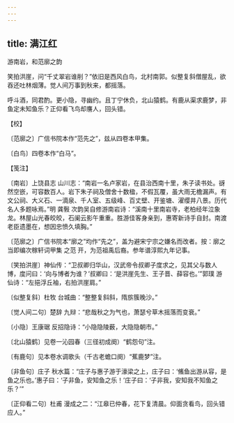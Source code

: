 ```yaml
---
---
---
```

title: 满江红
---



游南岩，和范廓之韵





笑拍洪崖，问“千丈翠岩谁削？”依旧是西风白鸟，北村南郭。似整复斜僧屋乱，欲吞还吐林烟薄。觉人间万事到秋来，都摇落。

呼斗酒，同君酌。更小隐，寻幽约。且丁宁休负，北山猿鹤。有鹿从渠求鹿梦，非鱼定未知鱼乐？正仰看飞鸟却譍人，回头错。





【校】


〔范廓之〕广信书院本作“范先之”，兹从四卷本甲集。

〔白鸟〕四卷本作“白马”。





【笺注】


〔南岩〕上饶县志 山川志：“南岩一名卢家岩，在县治西南十里，朱子读书处。谺然空嵌，可容数百人。岩下朱子祠及僧舍十数楹，不假瓦覆，虽大雨无檐漏声。有文公祠、大义石、一滴泉、千人室、五级峰、百丈壁、开鉴塘、濯缨井八景。历代名人多题咏焉。”明 龚斅 次韵吴自修游南岩诗：“溪南十里南岩寺，老柏经年泣象龙。林屋山光春皎皎，石阑云影午重重。胜游佳客身亲到，惠寄新诗手自封。南渡老臣遗墨在，想因忠愤久填胸。”

〔范廓之〕广信书院本“廓之”均作“先之”，盖为避宋宁宗之嫌名而改者。按：廓之当即编次稼轩词甲集 之范 开，为范祖禹后裔。参年谱淳熙九年记事。

〔笑拍洪崖〕神仙传：“卫叔卿归华山，汉武帝令叔卿子度求之，见其父与数人博，度问曰：‘向与博者为谁？’叔卿曰：‘是洪崖先生、王子晋、薛容也。’”郭璞 游仙诗：“左挹浮丘袖，右拍洪崖肩。”

〔似整复斜〕杜牧 台城曲：“整整复斜斜，隋旂簇晚沙。”

〔觉人间二句〕楚辞 九辩：“悲哉秋之为气也，萧瑟兮草木摇落而变衰。”

〔小隐〕王康琚 反招隐诗：“小隐隐陵薮，大隐隐朝市。”

〔北山猿鹤〕见卷一沁园春（三径初成阕）“鹤怨句”注。

〔有鹿句〕见本卷水调歌头（千古老蟾口阕）“蕉鹿梦”注。

〔非鱼句〕庄子 秋水篇：“庄子与惠子游于濠梁之上，庄子曰：‘鯈鱼出游从容，是鱼之乐也。’惠子曰：‘子非鱼，安知鱼之乐！’庄子曰：‘子非我，安知我不知鱼之乐？’”

〔正仰看二句〕杜甫 漫成之二：“江皋已仲春，花下复清晨。仰面贪看鸟，回头错应人。”